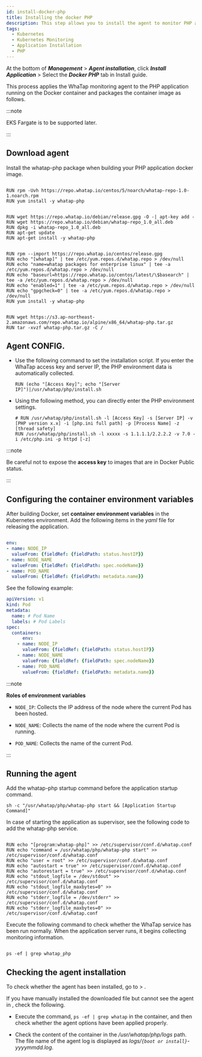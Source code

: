 ```yaml
---
id: install-docker-php
title: Installing the docker PHP
description: This step allows you to install the agent to monitor PHP applications in the container.
tags:
  - Kubernetes
  - Kubernetes Monitoring
  - Application Installation
  - PHP
---
```


At the bottom of **_Management_** > **_Agent installation_**, click **_Install Application_** > Select the **_Docker PHP_** tab in Install guide.

This process applies the WhaTap monitoring agent to the PHP application running on the Docker container and packages the container image as follows. 

:::note 

EKS Fargate is to be supported later. 

:::

## Download agent

Install the whatap-php package when building your PHP application docker image.

<Tabs>
<TabItem value="rc" label="Red Hat/CentOS" default>

```docker title='Red Hat/CentOS'

RUN rpm -Uvh https://repo.whatap.io/centos/5/noarch/whatap-repo-1.0-1.noarch.rpm
RUN yum install -y whatap-php

```

</TabItem>

<TabItem value="du" label="Debian/Ubuntu" default>

```docker title='Debian/Ubuntu'

RUN wget https://repo.whatap.io/debian/release.gpg -O -| apt-key add -
RUN wget https://repo.whatap.io/debian/whatap-repo_1.0_all.deb
RUN dpkg -i whatap-repo_1.0_all.deb
RUN apt-get update
RUN apt-get install -y whatap-php

```

</TabItem>

<TabItem value="al" label="Amazon Linux" default>

```docker title='Amazon Linux'

RUN rpm --import https://repo.whatap.io/centos/release.gpg
RUN echo "[whatap]" | tee /etc/yum.repos.d/whatap.repo > /dev/null
RUN echo "name=whatap packages for enterprise linux" | tee -a /etc/yum.repos.d/whatap.repo > /dev/null
RUN echo "baseurl=https://repo.whatap.io/centos/latest/\$basearch" | tee -a /etc/yum.repos.d/whatap.repo > /dev/null
RUN echo "enabled=1" | tee -a /etc/yum.repos.d/whatap.repo > /dev/null
RUN echo "gpgcheck=0" | tee -a /etc/yum.repos.d/whatap.repo > /dev/null
RUN yum install -y whatap-php

```

</TabItem>

<TabItem value="apl" label="Alpine Linux" default>

```docker title='Alpine Linux'

RUN wget https://s3.ap-northeast-2.amazonaws.com/repo.whatap.io/alpine/x86_64/whatap-php.tar.gz
RUN tar -xvzf whatap-php.tar.gz -C /

```

</TabItem>

</Tabs>

## Agent CONFIG.

-   Use the following command to set the installation script. If you enter the WhaTap access key and server IP, the PHP environment data is automatically collected.

    ```docker
    RUN (echo "[Access Key]"; echo "[Server IP]")|/usr/whatap/php/install.sh
    ```

-   Using the following method, you can directly enter the PHP environment settings. 

    ```docker
    # RUN /usr/whatap/php/install.sh -l [Access Key] -s [Server IP] -v [PHP version x.x] -i [php.ini full path] -p [Process Name] -z [thread safety] 
    RUN /usr/whatap/php/install.sh -l xxxxx -s 1.1.1.1/2.2.2.2 -v 7.0 -i /etc/php.ini -p httpd [-z]
    ```

:::note 

Be careful not to expose the **access key** to images that are in Docker Public status.

:::

## Configuring the container environment variables

After building Docker, set **container environment variables** in the Kubernetes environment. Add the following items in the _yaml_ file for releasing the application. 

```yaml

env:
- name: NODE_IP
  valueFrom: {fieldRef: {fieldPath: status.hostIP}}
- name: NODE_NAME
  valueFrom: {fieldRef: {fieldPath: spec.nodeName}}
- name: POD_NAME
  valueFrom: {fieldRef: {fieldPath: metadata.name}}

```

See the following example: 

```yaml
apiVersion: v1
kind: Pod
metadata:
  name: # Pod Name
  labels: # Pod Labels
spec:
  containers:
	  env:
    - name: NODE_IP
      valueFrom: {fieldRef: {fieldPath: status.hostIP}}
    - name: NODE_NAME
      valueFrom: {fieldRef: {fieldPath: spec.nodeName}}
    - name: POD_NAME
      valueFrom: {fieldRef: {fieldPath: metadata.name}}
```

:::note 

**Roles of environment variables**

-   `NODE_IP`: Collects the IP address of the node where the current Pod has been hosted.

-   `NODE_NAME`: Collects the name of the node where the current Pod is running.

-   `POD_NAME`: Collects the name of the current Pod.

:::

## Running the agent

<Tabs>
<TabItem value="cm" label="Command" default>

Add the whatap-php startup command before the application startup command. 

```docker'
sh -c "/usr/whatap/php/whatap-php start && [Application Startup Command]"
```

</TabItem>

<TabItem value="sup" label="Supervisor" default>

In case of starting the application as supervisor, see the following code to add the whatap-php service.

```docker

RUN echo "[program:whatap-php]" >> /etc/supervisor/conf.d/whatap.conf
RUN echo "command = /usr/whatap/php/whatap-php start" >> /etc/supervisor/conf.d/whatap.conf
RUN echo "user = root" >> /etc/supervisor/conf.d/whatap.conf
RUN echo "autostart = true" >> /etc/supervisor/conf.d/whatap.conf
RUN echo "autorestart = true" >> /etc/supervisor/conf.d/whatap.conf
RUN echo "stdout_logfile = /dev/stdout" >> /etc/supervisor/conf.d/whatap.conf
RUN echo "stdout_logfile_maxbytes=0" >> /etc/supervisor/conf.d/whatap.conf
RUN echo "stderr_logfile = /dev/stderr" >> /etc/supervisor/conf.d/whatap.conf
RUN echo "stderr_logfile_maxbytes=0" >> /etc/supervisor/conf.d/whatap.conf

```

</TabItem>

</Tabs>

Execute the following command to check whether the WhaTap service has been run normally. When the application server runs, it begins collecting monitoring information.

```docker

ps -ef | grep whatap_php

```

## Checking the agent installation

To check whether the agent has been installed, go to <Cmdname sid="dashboard" className="uitext" /> > <Cmdname sid="serviceDashboard" className="uitext" />.

If you have manually installed the downloaded file but cannot see the agent in <Cmdname sid="dashboard" className="uitext" />, check the following.

-   Execute the command, `ps -ef | grep whatap` in the container, and then check whether the agent options have been applied properly.

-   Check the content of the container in the _/usr/whatap/php/logs_ path. The file name of the agent log is displayed as _logs/`{boot or install}`-yyyymmdd.log_.
